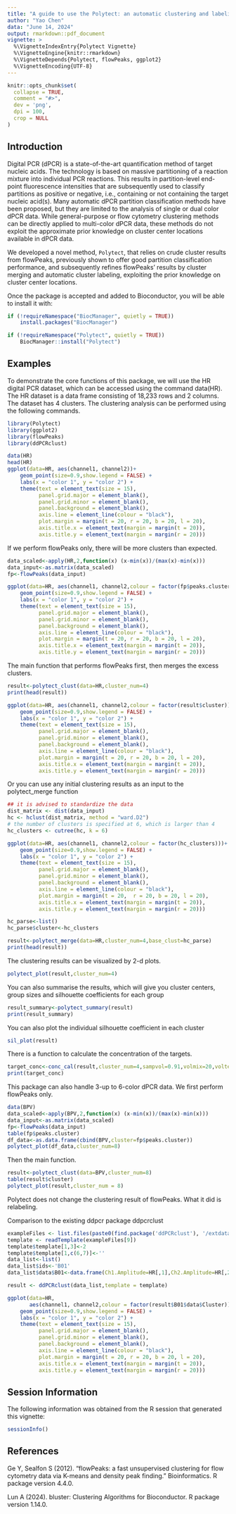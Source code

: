 ```yaml
---
title: "A guide to use the Polytect: an automatic clustering and labeling method for multi-color digital PCR data"
author: "Yao Chen"
data: "June 14, 2024"
output: rmarkdown::pdf_document
vignette: >
  %\VignetteIndexEntry{Polytect Vignette}
  %\VignetteEngine{knitr::rmarkdown}
  %\VignetteDepends{Polytect, flowPeaks, ggplot2}
  %\VignetteEncoding{UTF-8}
---
```


```r
knitr::opts_chunk$set(
  collapse = TRUE,
  comment = "#>",
  dev = 'png',
  dpi = 100,
  crop = NULL
)
```

## Introduction
Digital PCR (dPCR) is a state-of-the-art quantification method of target nucleic acids. The technology is based on massive partitioning of a reaction mixture into individual PCR reactions. This results in partition-level end-point fluorescence intensities that are subsequently used to classify partitions as positive or negative, i.e., containing or not containing the target nucleic acid(s). Many automatic dPCR partition classification methods have been proposed, but they are limited to the analysis of single or dual color dPCR data. While general-purpose or flow cytometry clustering methods can be directly applied to multi-color dPCR data, these methods do not exploit the approximate prior knowledge on cluster center locations available in dPCR data. 

We developed a novel method, `Polytect`, that relies on crude cluster results from flowPeaks, previously shown to offer good partition classification performance, and subsequently refines flowPeaks' results by cluster merging and automatic cluster labeling, exploiting the prior knowledge on cluster center locations. 

Once the package is accepted and added to Bioconductor, you will be able to install it with:
```r
if (!requireNamespace("BiocManager", quietly = TRUE))
    install.packages("BiocManager")

if (!requireNamespace("Polytect", quietly = TRUE))
    BiocManager::install("Polytect")

```

## Examples
To demonstrate the core functions of this package, we will use the HR digital PCR dataset, which can be accessed using the command data(HR). The HR dataset is a data frame consisting of 18,233 rows and 2 columns. The dataset has 4 clusters. The clustering analysis can be performed using the following commands.
```r
library(Polytect)
library(ggplot2)
library(flowPeaks)
library(ddPCRclust)

data(HR)
head(HR)
ggplot(data=HR, aes(channel1, channel2))+ 
    geom_point(size=0.9,show.legend = FALSE) +
    labs(x = "color 1", y = "color 2") +
    theme(text = element_text(size = 15), 
          panel.grid.major = element_blank(),
          panel.grid.minor = element_blank(),
          panel.background = element_blank(),
          axis.line = element_line(colour = "black"),
          plot.margin = margin(t = 20, r = 20, b = 20, l = 20),
          axis.title.x = element_text(margin = margin(t = 20)),
          axis.title.y = element_text(margin = margin(r = 20)))

```
If we perform flowPeaks only, there will be more clusters than expected.
```r
data_scaled<-apply(HR,2,function(x) (x-min(x))/(max(x)-min(x)))
data_input<-as.matrix(data_scaled)
fp<-flowPeaks(data_input)

ggplot(data=HR, aes(channel1, channel2,colour = factor(fp$peaks.cluster)))+
    geom_point(size=0.9,show.legend = FALSE) +
    labs(x = "color 1", y = "color 2") +
    theme(text = element_text(size = 15), 
          panel.grid.major = element_blank(),
          panel.grid.minor = element_blank(),
          panel.background = element_blank(),
          axis.line = element_line(colour = "black"),
          plot.margin = margin(t = 20, r = 20, b = 20, l = 20),
          axis.title.x = element_text(margin = margin(t = 20)),
          axis.title.y = element_text(margin = margin(r = 20)))
```

The main function that performs flowPeaks first, then merges the excess clusters.
```r
result<-polytect_clust(data=HR,cluster_num=4)
print(head(result))

ggplot(data=HR, aes(channel1, channel2,colour = factor(result$cluster)))+
    geom_point(size=0.9,show.legend = FALSE) +
    labs(x = "color 1", y = "color 2") +
    theme(text = element_text(size = 15), 
          panel.grid.major = element_blank(),
          panel.grid.minor = element_blank(),
          panel.background = element_blank(),
          axis.line = element_line(colour = "black"),
          plot.margin = margin(t = 20, r = 20, b = 20, l = 20),
          axis.title.x = element_text(margin = margin(t = 20)),
          axis.title.y = element_text(margin = margin(r = 20)))
```

Or you can use any initial clustering results as an input to the polytect_merge function
```r
## it is advised to standardize the data
dist_matrix <- dist(data_input)
hc <- hclust(dist_matrix, method = "ward.D2")
# the number of clusters is specified at 6, which is larger than 4
hc_clusters <- cutree(hc, k = 6)

ggplot(data=HR, aes(channel1, channel2,colour = factor(hc_clusters)))+
    geom_point(size=0.9,show.legend = FALSE) +
    labs(x = "color 1", y = "color 2") +
    theme(text = element_text(size = 15), 
          panel.grid.major = element_blank(),
          panel.grid.minor = element_blank(),
          panel.background = element_blank(),
          axis.line = element_line(colour = "black"),
          plot.margin = margin(t = 20,  r = 20, b = 20, l = 20),
          axis.title.x = element_text(margin = margin(t = 20)),
          axis.title.y = element_text(margin = margin(r = 20)))

hc_parse<-list()
hc_parse$cluster<-hc_clusters

result<-polytect_merge(data=HR,cluster_num=4,base_clust=hc_parse)
print(head(result))
```



The clustering results can be visualized by 2-d plots.
```r
polytect_plot(result,cluster_num=4)
```
You can also summarise the results, which will give you cluster centers, group sizes and silhouette coefficients for each group
```r
result_summary<-polytect_summary(result)
print(result_summary)
```

You can also plot the individual silhouette coefficient in each cluster
```r
sil_plot(result)
```

There is a function to calculate the concentration of the targets.
```r
target_conc<-conc_cal(result,cluster_num=4,sampvol=0.91,volmix=20,voltemp=20)
print(target_conc)
```

This package can also handle 3-up to 6-color dPCR data. We first perform flowPeaks only.
```r
data(BPV)
data_scaled<-apply(BPV,2,function(x) (x-min(x))/(max(x)-min(x)))
data_input<-as.matrix(data_scaled)
fp<-flowPeaks(data_input)
table(fp$peaks.cluster)
df_data<-as.data.frame(cbind(BPV,cluster=fp$peaks.cluster))
polytect_plot(df_data,cluster_num=8)
```
Then the main function.
```r
result<-polytect_clust(data=BPV,cluster_num=8)
table(result$cluster)
polytect_plot(result,cluster_num = 8)
```
Polytect does not change the clustering result of flowPeaks. What it did is relabeling.

Comparison to the existing ddpcr package ddpcrclust
```r
exampleFiles <- list.files(paste0(find.package('ddPCRclust'), '/extdata'), full.names = TRUE)
template <- readTemplate(exampleFiles[9])
template$template[1,3]<-2
template$template[1,c(6,7)]<-''
data_list<-list()
data_list$ids<-'B01'
data_list$data$B01<-data.frame(Ch1.Amplitude=HR[,1],Ch2.Amplitude=HR[,2])  

result <- ddPCRclust(data_list,template = template)

ggplot(data=HR, 
       aes(channel1, channel2,colour = factor(result$B01$data$Cluster)))+
    geom_point(size=0.9,show.legend = FALSE) +
    labs(x = "color 1", y = "color 2") +
    theme(text = element_text(size = 15), 
          panel.grid.major = element_blank(),
          panel.grid.minor = element_blank(),
          panel.background = element_blank(),
          axis.line = element_line(colour = "black"),
          plot.margin = margin(t = 20, r = 20, b = 20, l = 20),
          axis.title.x = element_text(margin = margin(t = 20)),
          axis.title.y = element_text(margin = margin(r = 20)))

```
## Session Information

The following information was obtained from the R session that generated this vignette:

```r
sessionInfo()
```

## References

Ge Y, Sealfon S (2012). “flowPeaks: a fast unsupervised clustering for flow cytometry data via K-means and density peak finding.” Bioinformatics. R package version 4.4.0.

Lun A (2024). bluster: Clustering Algorithms for Bioconductor. R package version 1.14.0.


